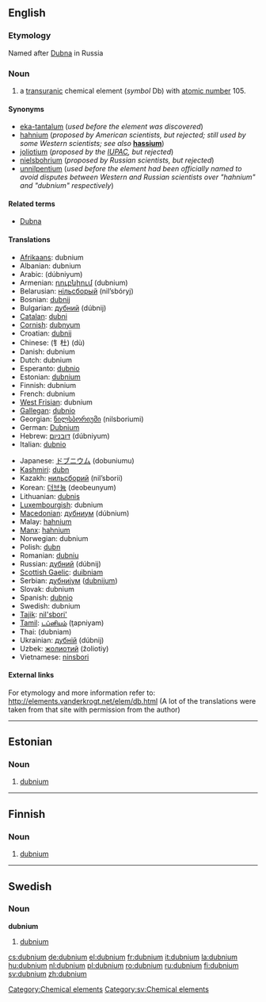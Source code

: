 {{see|Dubnium}}
==English==
{{elements|Db|rutherfordium|Rf|seaborgium|Sg}}

===Etymology===
Named after [[w:Dubna|Dubna]] in Russia

===Noun===
{{en-noun|-}}
{{wikipedia}}

# a [[transuranic]] chemical element (''symbol'' Db) with [[atomic number]] 105.

====Synonyms====
* [[eka-tantalum]] (''used before the element was discovered'')
* [[hahnium]] (''proposed by American scientists, but rejected; still used by some Western scientists; see also'' '''[[hassium]]''')
* [[joliotium]] (''proposed by the [[w:IUPAC|IUPAC]], but rejected'')
* [[nielsbohrium]] (''proposed by Russian scientists, but rejected'')
* [[unnilpentium]] (''used before the element had been officially named to avoid disputes between Western and Russian scientists over "hahnium" and "dubnium" respectively'')

====Related terms====
* [[w:Dubna|Dubna]]

====Translations====
{{top}}
* [[Afrikaans]]: dubnium
* Albanian: dubnium
* Arabic: {{Arab|[[دوبنيوم]]}} (dúbniyum) {{m}}
* Armenian: [[դուբնիում]] (dubnium)
* Belarusian: [[нiльсборый]] (nil’sbóryj) {{m}}
* Bosnian: [[dubnij]]
* Bulgarian: [[дубний]] (dúbnij) {{m}}
* [[Catalan]]: [[dubni]]
* [[Cornish]]: [[dubnyum]]
* Croatian: [[dubnij]]
* Chinese: (钅杜) (dù)
* Danish: dubnium
* Dutch: dubnium {{n}}
* Esperanto: [[dubnio]]
* Estonian: [[#Estonian|dubnium]]
* Finnish: dubnium
* French: dubnium {{m}}
* [[West Frisian]]: dubnium
* [[Gallegan]]: [[dubnio]]
* Georgian: [[ნილსბორიუმი]] (nilsboriumi)
* German: [[Dubnium]] {{n}}
* Hebrew: [[דובניום]] (dúbniyum)
* Italian: [[dubnio]] {{m}}
{{mid}}
* Japanese: [[ドブニウム]] (dobuniumu)
* [[Kashmiri]]: [[dubn]]
* Kazakh: [[нильсборий]] (nil’sborii)
* Korean: [[더브늄]] (deobeunyum)
* Lithuanian: [[dubnis]]
* [[Luxembourgish]]: dubnium
* [[Macedonian]]: [[дубниум]] (dúbnium) {{m}}
* Malay: [[hahnium]]
* [[Manx]]: [[hahnium]]
* Norwegian: dubnium
* Polish: [[dubn]] {{m}}
* Romanian: [[dubniu]] {{n}}
* Russian: [[дубний]] (dúbnij) {{m}}
* [[Scottish Gaelic]]: [[duibniam]]
* Serbian: [[дубниjум]] ([[dubnijum]]) {{m}}
* Slovak: dubnium
* Spanish: [[dubnio]] {{m}}
* Swedish: dubnium
* [[Tajik]]: [[nil'sbori']]
* [[Tamil]]: [[டப்னியம்]] (ţapniyam)
* Thai: {{Thai|[[ดุบเนียม]]}} (dubniam)
* Ukrainian: [[дубнiй]] (dúbnij) {{m}}
* Uzbek: [[жолиотий]] (žoliotiy)
* Vietnamese: [[ninsbori]]
{{bottom}}

====External links====
For etymology and more information refer to:
http://elements.vanderkrogt.net/elem/db.html
(A lot of the translations were taken from that site with permission from the author)

----

==Estonian==

===Noun===
{{infl|et|noun}}

# {{chemical element|lang=et}} [[#English|dubnium]]

[[Category:Chemical elements]]

----

==Finnish==
{{wikipedia|lang=fi}}

===Noun===
{{fi-noun}}

# {{element|lang=fi}} [[#English|dubnium]]

----

==Swedish==

===Noun===
{{sv-noun-unc-irreg-n|2=dubniumet}}
'''dubnium''' {{n}}

# [[#English|dubnium]]

[[Category:sv:Chemical elements]]

[[cs:dubnium]]
[[de:dubnium]]
[[el:dubnium]]
[[fr:dubnium]]
[[it:dubnium]]
[[la:dubnium]]
[[hu:dubnium]]
[[nl:dubnium]]
[[pl:dubnium]]
[[ro:dubnium]]
[[ru:dubnium]]
[[fi:dubnium]]
[[sv:dubnium]]
[[zh:dubnium]]